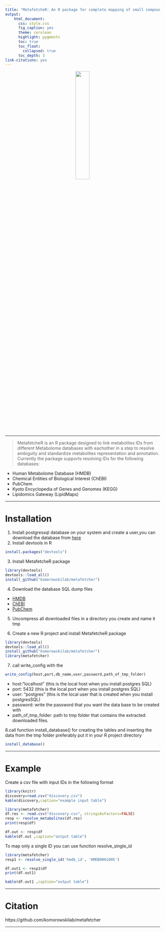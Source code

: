 ```yaml
---
title: "MetafetcheR: An R package for complete mapping of small compounds data"
output:
    html_document:
      css: style.css
      fig_caption: yes
      theme: cerulean
      highlight: pygments
      toc: true
      toc_float:
        collapsed: true
      toc_depth: 3
link-citations: yes
---
```

<center>
![](MetafetcheR_logo3.png){width=30% }
</center>

***


> MetafetcheR is an R package designed to link metabolites IDs from different Metabolome databases with eachother in a step to resolve ambiguity and standardize metabolites representation and annotation. Currently the package supports resolving IDs for the following databases:

* Human Metabolome Database (HMDB)
* Chemical Entities of Biological Interest (ChEBI)
* PubChem
* Kyoto Encyclopedia of Genes and Genomes (KEGG)
* Lipidomics Gateway (LipidMaps)

***
# Installation


1. Install postgressql database on your system and create a user,you can download the database from
[here](https://www.postgresql.org/)
2. Install devtools in R

```r
install.packages("devtools")
```
3. Install MetafetcheR package

```r
library(devtools)
devtools::load_all()
install_github("komorowskilab/metafetcher")
```

4. Download the database SQL dump files
 + [HMDB](https://hmdb.ca/system/downloads/current/hmdb_metabolites.zip)
 + [ChEBI](ftp://ftp.ebi.ac.uk/pub/databases/chebi/SDF/ChEBI_complete.sdf.gz)
 + [PubChem](https://www.lipidmaps.org/data/structure/download.php)
 
5. Uncompress all downloaded files in a directory you create and name it tmp

6. Create a new R project and install MetafetcheR package

```r
library(devtools)
devtools::load_all()
install_github("komorowskilab/metafetcher")
library(metafetcher)
```

7.  call write_config with the 
```r
write_config(host,port,db_name,user,password,path_of_tmp_folder)
```
* host:"localhost" (this is the local host when you install postgres SQL)
* port: 5432 (this is the local port when you install postgres SQL)
* user: "postgres" (this is the local user that is created when you install postgresSQL)
* password:  write the password that you want the data base to be created with
* path_of_tmp_folder: path to tmp folder that contains the extracted downloaded files.

8.call function install_database() for creating the tables and inserting the data from the tmp folder preferably put it in your R project directory

```r
install_database() 
```
***

# Example

Create a csv file with input IDs in the following format

```r
library(knitr)
discovery=read.csv("discovery.csv")
kable(discovery,caption="example input table")

```

```r
library(metafetcher)
df.res <- read.csv("discovery.csv", stringsAsFactors=FALSE)
resp <- resolve_metabolites(df.res)
print(resp$df)

```
```r
df.out <- resp$df
kable(df.out ,caption="output table")
```
To map only a single ID you can use function resolve_single_id

```r
library(metafetcher)
resp1 <- resolve_single_id('hmdb_id', 'HMDB0001005')

df.out1 <- resp1$df
print(df.out1)

```

```r

kable(df.out1 ,caption="output table")

```
***
# Citation


https://github.com/komorowskilab/metafetcher

***
